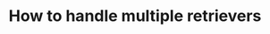 ---
title: How to handle multiple retrievers
sidebar_class_name: hidden
pagination_prev: null
pagination_next: null
---